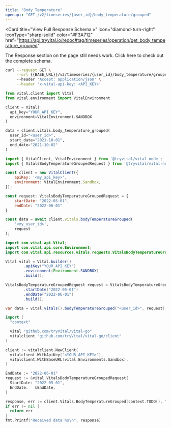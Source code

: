 ```yaml
---
title: "Body Temperature"
openapi: "GET /v2/timeseries/{user_id}/body_temperature/grouped"
---
```


<Card
  title="View Full Response Schema »"
  icon="diamond-turn-right"
  iconType="sharp-solid"
  color="#F3A712"
  href="https://api.tryvital.io/redoc#tag/timeseries/operation/get_body_temperature_grouped"
>
  The Response section on the page still needs work. Click here to check out the complete schema.
</Card>

<RequestExample>

```bash cURL
curl --request GET \
     --url {{BASE_URL}}/v2/timeseries/{user_id}/body_temperature/grouped?start_date={{START_DATE}}&end_date={{END_DATE}} \
     --header 'Accept: application/json' \
     --header 'x-vital-api-key: <API_KEY>'
```

```python Python
from vital.client import Vital
from vital.environment import VitalEnvironment

client = Vital(
  api_key="YOUR_API_KEY",
  environment=VitalEnvironment.SANDBOX
)

data = client.vitals.body_temperature_grouped(
  user_id="<user_id>", 
  start_date="2021-10-01", 
  end_date="2021-10-02"
)
```

```javascript Node
import { VitalClient, VitalEnvironment } from '@tryvital/vital-node';
import { VitalsBodyTemperatureGroupedRequest } from '@tryvital/vital-node/api/resources/vitals';

const client = new VitalClient({
    apiKey: '<my_api_key>',
    environment: VitalEnvironment.Sandbox,
});

const request: VitalsBodyTemperatureGroupedRequest = {
    startDate: "2022-05-01",
    endDate: "2022-06-01"
}

const data = await client.vitals.bodyTemperatureGrouped(
    '<my_user_id>',
    request
);
```

```java Java
import com.vital.api.Vital;
import com.vital.api.core.Environment;
import com.vital.api.resources.vitals.requests.VitalsBodyTemperatureGroupedRequest;

Vital vital = Vital.builder()
        .apiKey("YOUR_API_KEY")
        .environment(Environment.SANDBOX)
        .build();

VitalsBodyTemperatureGroupedRequest request = VitalsBodyTemperatureGroupedRequest.builder()
        .startDate("2022-05-01")
        .endDate("2022-06-01")
        .build();

var data = vital.vitals().bodyTemperatureGrouped("<user_id>", request);
```

```go Go
import (
  "context"

  vital "github.com/tryVital/vital-go"
  vitalclient "github.com/tryVital/vital-go/client"
)

client := vitalclient.NewClient(
  vitalclient.WithApiKey("<YOUR_API_KEY>"),
  vitalclient.WithBaseURL(vital.Environments.Sandbox),
)

EndDate := "2022-06-01"
request := &vital.VitalsBodyTemperatureGroupedRequest{
  StartDate: "2022-05-01",
  EndDate:   &EndDate,
}

response, err := client.Vitals.BodyTemperatureGrouped(context.TODO(), "*", request)
if err != nil {
  return err
}
fmt.Printf("Received data %s\n", response)
```

</RequestExample>
